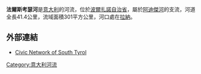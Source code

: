'''法爾斯考瑟河'''是[[意大利|意大利]]的河流，位於[[波爾扎諾自治省|波爾扎諾自治省]]，屬於[[阿迪傑河|阿迪傑河]]的支流，河道全長41.4公里，流域面積301平方公里，河口處在[[拉納|拉納]]。

==外部連結==
*[http://www.provinz.bz.it/umweltagentur/wasser/falschauer.asp Civic Network of South Tyrol] {{Wayback|url=http://www.provinz.bz.it/umweltagentur/wasser/falschauer.asp |date=20160304002555 }} {{de icon}} {{it icon}}

{{Italy-geo-stub}}
[[Category:意大利河流|Category:意大利河流]]